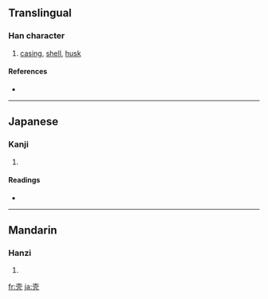 {{see|殻|殼}}
==Translingual==

===Han character===
{{Han char|rn=33|rad=士|as=04|sn=7|four=|canj=土月竹弓 (GBHN), X土月竹弓 (XGBHN)}}

# [[casing]], [[shell]], [[husk]]

====References====
* {{Han ref|kx=0243.041|dkj=05648|dj=0483.100|hdz=10428.020|uh=58F3|ud=22771}}

----

==Japanese==

===Kanji===
{{ja-kanji|grade=|rs=士04}}

# {{defn|Japanese}}

====Readings====
* {{ja-readings|on=[[かく]] (kaku)|kun=[[から]] (kara)}}

----

==Mandarin==

===Hanzi===
{{cmn-hanzi|tra=[[殻]], [[殼]]|pin=[[ké]] ([[ke2]]), [[qiào]] ([[qiao4]])|wg=k'o<sup>2</sup>}}

# {{defn|Mandarin}}

[[fr:壳]]
[[ja:壳]]